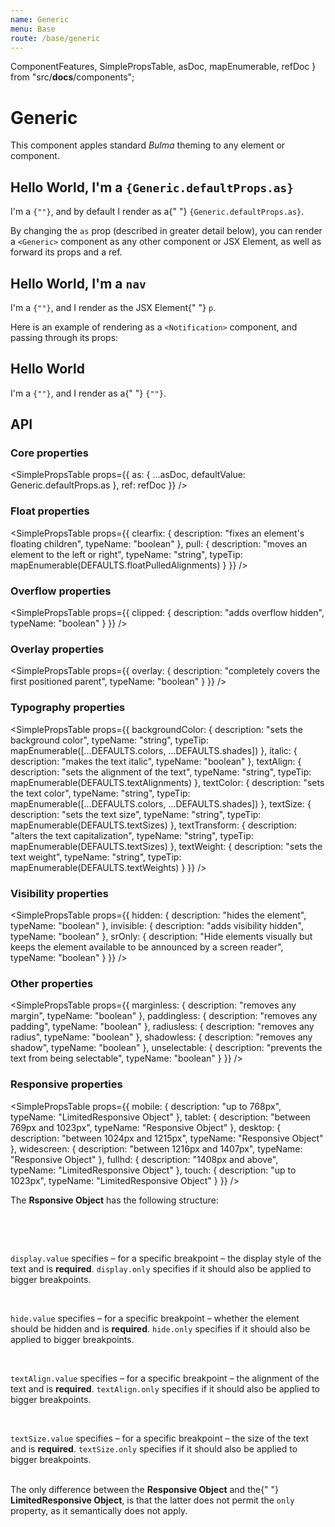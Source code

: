 ```yaml
---
name: Generic
menu: Base
route: /base/generic
---
```



  ComponentFeatures,
  SimplePropsTable,
  asDoc,
  mapEnumerable,
  refDoc
} from "src/__docs__/components";

# Generic

This component apples standard _Bulma_ theming to any element or component.

<Playground>
  <Generic>
    <h2>
      Hello World, I'm a <code>{Generic.defaultProps.as}</code>
    </h2>
    <span>
      I'm a <code>{"<Generic>"}</code>, and by default I render as a{" "}
      <code>{Generic.defaultProps.as}</code>.
    </span>
  </Generic>
</Playground>

By changing the `as` prop (described in greater detail below), you can render a `<Generic>` component as any other component or JSX Element, as well as forward its props and a ref.

<Playground>
  <Generic as="nav">
    <h2>
      Hello World, I'm a <code>nav</code>
    </h2>
    <span>
      I'm a <code>{"<Generic>"}</code>, and I render as the JSX Element{" "}
      <code>p</code>.
    </span>
  </Generic>
</Playground>

Here is an example of rendering as a `<Notification>` component, and passing through its props:

<Playground>
  <Generic as={Notification} color="primary">
    <h2>Hello World</h2>
    <p>
      I'm a <code>{"<Generic>"}</code>, and I render as a{" "}
      <code>{"<Notification>"}</code>.
    </p>
  </Generic>
</Playground>

## API

<ComponentFeatures asType={Generic.defaultProps.as} />

### Core properties

<SimplePropsTable
  props={{
    as: {
      ...asDoc,
      defaultValue: Generic.defaultProps.as
    },
    ref: refDoc
  }}
/>

### Float properties

<SimplePropsTable
  props={{
    clearfix: {
      description: "fixes an element's floating children",
      typeName: "boolean"
    },
    pull: {
      description: "moves an element to the left or right",
      typeName: "string",
      typeTip: mapEnumerable(DEFAULTS.floatPulledAlignments)
    }
  }}
/>

### Overflow properties

<SimplePropsTable
  props={{
    clipped: {
      description: "adds overflow hidden",
      typeName: "boolean"
    }
  }}
/>

### Overlay properties

<SimplePropsTable
  props={{
    overlay: {
      description: "completely covers the first positioned parent",
      typeName: "boolean"
    }
  }}
/>

### Typography properties

<SimplePropsTable
  props={{
    backgroundColor: {
      description: "sets the background color",
      typeName: "string",
      typeTip: mapEnumerable([...DEFAULTS.colors, ...DEFAULTS.shades])
    },
    italic: {
      description: "makes the text italic",
      typeName: "boolean"
    },
    textAlign: {
      description: "sets the alignment of the text",
      typeName: "string",
      typeTip: mapEnumerable(DEFAULTS.textAlignments)
    },
    textColor: {
      description: "sets the text color",
      typeName: "string",
      typeTip: mapEnumerable([...DEFAULTS.colors, ...DEFAULTS.shades])
    },
    textSize: {
      description: "sets the text size",
      typeName: "string",
      typeTip: mapEnumerable(DEFAULTS.textSizes)
    },
    textTransform: {
      description: "alters the text capitalization",
      typeName: "string",
      typeTip: mapEnumerable(DEFAULTS.textSizes)
    },
    textWeight: {
      description: "sets the text weight",
      typeName: "string",
      typeTip: mapEnumerable(DEFAULTS.textWeights)
    }
  }}
/>

### Visibility properties

<SimplePropsTable
  props={{
    hidden: {
      description: "hides the element",
      typeName: "boolean"
    },
    invisible: {
      description: "adds visibility hidden",
      typeName: "boolean"
    },
    srOnly: {
      description:
        "Hide elements visually but keeps the element available to be announced by a screen reader",
      typeName: "boolean"
    }
  }}
/>

### Other properties

<SimplePropsTable
  props={{
    marginless: {
      description: "removes any margin",
      typeName: "boolean"
    },
    paddingless: {
      description: "removes any padding",
      typeName: "boolean"
    },
    radiusless: {
      description: "removes any radius",
      typeName: "boolean"
    },
    shadowless: {
      description: "removes any shadow",
      typeName: "boolean"
    },
    unselectable: {
      description: "prevents the text from being selectable",
      typeName: "boolean"
    }
  }}
/>

### Responsive properties

<SimplePropsTable
  props={{
    mobile: {
      description: "up to 768px",
      typeName: "LimitedResponsive Object"
    },
    tablet: {
      description: "between 769px and 1023px",
      typeName: "Responsive Object"
    },
    desktop: {
      description: "between 1024px and 1215px",
      typeName: "Responsive Object"
    },
    widescreen: {
      description: "between 1216px and 1407px",
      typeName: "Responsive Object"
    },
    fullhd: {
      description: "1408px and above",
      typeName: "LimitedResponsive Object"
    },
    touch: {
      description: "up to 1023px",
      typeName: "LimitedResponsive Object"
    }
  }}
/>

<Notification>
  <Title as="h5" size={5}>Responsive Object & LimitedResponsive Object</Title>
  <div>
    <p>
      The <strong>Rsponsive Object</strong> has the following structure:
    </p>
    <pre
      children={JSON.stringify(
        {
          display: {
            only: "boolean",
            value: mapEnumerable(DEFAULTS.displays).replace(/["]/g, "'")
          },
          hide: {
            only: "boolean",
            value: "boolean"
          },
          textAlign: {
            only: "boolean",
            value: mapEnumerable(DEFAULTS.textAlignments).replace(/["]/g, "'")
          },
          textSize: {
            only: "boolean",
            value: mapEnumerable(DEFAULTS.textSizes).replace(/["]/g, "'")
          }
        },
        null,
        2
      ).replace(/["]/g, "")}
    />
    <br />
  </div>

  <Title as="h5" size={5}>
    display
  </Title>
  <p>
    <code>display.value</code> specifies – for a specific breakpoint – the
    display style of the text and is <strong>required</strong>.
    <code>display.only</code> specifies if it should also be applied to bigger breakpoints.
  </p>

  <br />
  <Title as="h5" size={5}>
    hide
  </Title>
  <p>
    <code>hide.value</code> specifies – for a specific breakpoint – whether the
    element should be hidden and is <strong>required</strong>.
    <code>hide.only</code> specifies if it should also be applied to bigger breakpoints.
  </p>

  <br />
  <Title as="h5" size={5}>
    textAlign
  </Title>
  <p>
    <code>textAlign.value</code> specifies – for a specific breakpoint – the
    alignment of the text and is <strong>required</strong>. <code>textAlign.only</code> specifies if it
    should also be applied to bigger breakpoints.
  </p>

  <br />
  <Title as="h5" size={5}>
    textSize
  </Title>
  <p>
    <code>textSize.value</code> specifies – for a specific breakpoint – the size
    of the text and is <strong>required</strong>. <code>textSize.only</code> specifies if it should also be
    applied to bigger breakpoints.
  </p>

  <br />
  <Generic as="p" textColor="info">
    The only difference between the <strong>Responsive Object</strong> and the{" "}
    <strong>LimitedResponsive Object</strong>, is that the latter does not permit
    the <code>only</code> property, as it semantically does not apply.
  </Generic>

</Notification>
